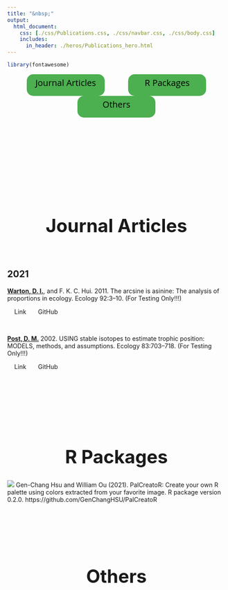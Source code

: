 ```yaml
---
title: "&nbsp;"
output:
  html_document:
    css: [./css/Publications.css, ./css/navbar.css, ./css/body.css]
    includes:
      in_header: ./heros/Publications_hero.html
---
```


```r
library(fontawesome)

```


<!--------------- Define the style ------------------>
<link rel="stylesheet" href="https://cdn.jsdelivr.net/gh/jpswalsh/academicons@1/css/academicons.min.css">

<style>
.Section_link{
  background-color: #4CAF50;
  border: none;
  border-radius: 15px;
  color: black;
  text-align: center;
  text-decoration: none;
  display: inline-block;
  font-size: 20px;
  width: 180px;
  height: 50px;
  line-height: 2em;
  margin-right: 5%;
  margin-left: 5%;
  font-family: "Open Sans";
}

.External_link{
  border-radius: 5px;
  border: none;
  text-align: center;
  text-decoration: none;
  display: inline-block;
  width: 60px;
}

h1 {text-align: center !important; 
   font-weight: bold !important; 
   font-size: 42px !important}
   
:target {
    display: block;    
    position: relative;     
    top: -150px;
    visibility: hidden;
}
</style>


<!--------------- Section link and buttons ------------------>
<div style="text-align: center">
  <a class="Section_link btn btn-primary btn-outline btn-xs" href="#Journal Articles">
    Journal Articles
  </a>
    <a class="Section_link btn btn-primary btn-outline btn-xs" href="#R Packages">
    R Packages
  </a>
    <a class="Section_link btn btn-primary btn-outline btn-xs" href="#Others">
    Others
  </a>
</div>

<br>

<div style="font-size: 100px; text-align: center">
<a href="https://orcid.org/0000-0002-6607-4382" style="color: #A6CE39; margin-right: 2.5%; margin-left: 2.5%;"><i class="ai ai-orcid ai"></i></a>
<a href=# style="color: black; margin-right: 2.5%; margin-left: 2.5%;"><i class="ai ai-google-scholar ai"></i></a>
</div>

<br>
<br>
<a id="Journal Articles">
</a>


<!--------------- Publications ------------------>
# Journal Articles
<br>

## 2021
<p><b><u>Warton, D. I.</u></b>, and F. K. C. Hui. 2011. The arcsine is asinine: The analysis of proportions in ecology. Ecology 92:3–10. (For Testing Only!!!)</p>
<a class="External_link btn btn-primary btn-outline btn-xs" href=#>Link</a>
<a class="External_link btn btn-primary btn-outline btn-xs" href=#>GitHub</a>

<br>

<p><b><u>Post, D. M.</u></b> 2002. USING stable isotopes to estimate trophic position: MODELS, methods, and assumptions. Ecology 83:703–718. (For Testing Only!!!)</p>
<a class="External_link btn btn-primary btn-outline btn-xs" href=#>Link</a>
<a class="External_link btn btn-primary btn-outline btn-xs" href=#>GitHub</a>

<br>
<br>
<br>
<br>
<br>
<br>


<a id="R Packages"> </a>

# R Packages
<img src="./images/PalCreatoR.png">
  Gen-Chang Hsu and William Ou (2021). PalCreatoR: Create your own
  R palette using colors extracted from your favorite image. R
  package version 0.2.0. https://github.com/GenChangHSU/PalCreatoR
<br>
<br>
<br>
<br>
<br>
<br>


<a id="Others"> </a>

# Others
<br>
<br>
<br>
<br>
<br>
<br>

